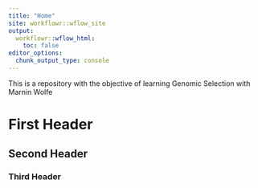 ```yaml
---
title: "Home"
site: workflowr::wflow_site
output:
  workflowr::wflow_html:
    toc: false
editor_options:
  chunk_output_type: console
---
```


This is a repository with the objective of learning Genomic Selection with Marnin Wolfe

# First Header

## Second Header


### Third Header
